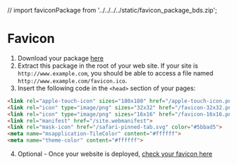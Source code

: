 // import faviconPackage from '../../../../static/favicon_package_bds.zip';

<Meta
  title="Foundations/Favicon"
/>

<a href="../../../../static/favicon_package_bds.zip"></a>

# Favicon
1.  Download your package [here](./favicon_package_bds.zip)
2.  Extract this package in the root of your web site. If your site is `http://www.example.com`, you should be able to access a file named `http://www.example.com/favicon.ico`.
3.  Insert the following code in the `<head>` section of your pages:
```html
<link rel="apple-touch-icon" sizes="180x180" href="/apple-touch-icon.png">
<link rel="icon" type="image/png" sizes="32x32" href="/favicon-32x32.png">
<link rel="icon" type="image/png" sizes="16x16" href="/favicon-16x16.png">
<link rel="manifest" href="/site.webmanifest">
<link rel="mask-icon" href="/safari-pinned-tab.svg" color="#5bbad5">
<meta name="msapplication-TileColor" content="#ffffff">
<meta name="theme-color" content="#ffffff">
```
4.  Optional - Once your website is deployed, [check your favicon here](https://realfavicongenerator.net/favicon_checker#.YoyjF3ZBwuU)
